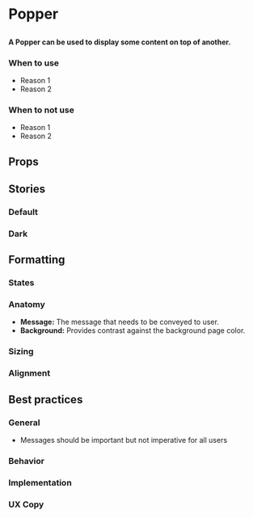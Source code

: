 
# Popper

##

<h4>
  A Popper can be used to display some content on top of another.
</h4>

<Canvas>
  <Story id="components-popper" />
</Canvas>

### When to use
- Reason 1
- Reason 2

### When to not use
- Reason 1
- Reason 2

## Props

<ArgsTable of={Popper} />


## Stories

### Default

<Canvas>
  <Story id="components-popper--default" />
</Canvas>

### Dark

<Canvas>
  <Story id="components-popper--dark" />
</Canvas>


## Formatting

### States

### Anatomy
- **Message:** The message that needs to be conveyed to user.
- **Background:** Provides contrast against the background page color.

### Sizing

### Alignment


## Best practices

### General
- Messages should be important but not imperative for all users

### Behavior

### Implementation

### UX Copy
